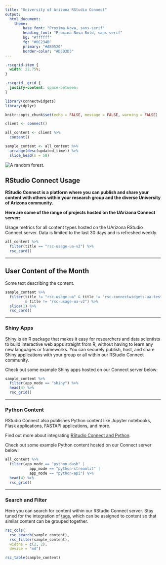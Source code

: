 ```yaml
---
title: "University of Arizona RStudio Connect"
output: 
  html_document:
    theme:
        base_font: "Proxima Nova, sans-serif"
        heading_font: "Proxima Nova Bold, sans-serif"
        bg: "#ffffff"
        fg: "#0C234B"
        primary: "#AB0520"
        border-color: "#D3D3D3"
---
```


```css
.rscgrid-item {
  width: 22.75%;
}

.rscgrid__grid {
  justify-content: space-between;
}
```

```r
library(connectwidgets)
library(dplyr)

knitr::opts_chunk$set(echo = FALSE, message = FALSE, warning = FALSE)

client <- connect()

all_content <- client %>%
  content() 

sample_content <- all_content %>%
  arrange(desc(updated_time)) %>%
  slice_head(n = 50)
```

![](https://source.unsplash.com/1920x1080/?forest "A random forest.")

## RStudio Connect Usage

**RStudio Connect is a platform where you can publish and share your content with others within your research group and the diverse University of Arizona community.**

**Here are some of the range of projects hosted on the UArizona Connect server:**

Usage metrics for all content types hosted on the UArizona RStudio Connect server. Data is limited to the last 30 days and is refreshed weekly.

```r
all_content %>%
  filter(title == "rsc-usage-ua-v2") %>%
  rsc_card()
```

------------------------------------------------------------------------

## User Content of the Month

Some text describing the content.

```r
sample_content %>%
  filter(title != "rsc-usage-ua" & title != "rsc-connectwidgets-ua-test"
         & title != "rsc-usage-ua-v2") %>%
  slice(1) %>%
  rsc_card()
```

------------------------------------------------------------------------

### Shiny Apps

[Shiny](https://shiny.rstudio.com/) is an R package that makes it easy for researchers and data scientists to build interactive web apps straight from R, without having to learn any new languages or frameworks. You can securely publish, host, and share Shiny applications with your group or all within our RStudio Connect community.

Check out some example Shiny apps hosted on our Connect server below:

```r
sample_content %>%
  filter(app_mode == "shiny") %>%
  head(4) %>%
  rsc_grid()
```

------------------------------------------------------------------------

### Python Content

RStudio Connect also publishes Python content like Jupyter notebooks, Flask applications, FASTAPI applications, and more.

Find out more about integrating [RStudio Connect and Python](https://docs.rstudio.com/rsc/integration/python/).

Check out some example Python content hosted on our Connect server below:

```r
all_content %>%
  filter(app_mode == "python-dash" | 
           app_mode == "python-streamlit" | 
           app_mode == "python-api") %>%
  head(4) %>%
  rsc_grid()
```

------------------------------------------------------------------------

### Search and Filter

Here you can search for content within our RStudio Connect server. Stay tuned for the integration of [tags](https://www.rstudio.com/blog/rstudio-connect-1-5-0-introducing-tags/), which can be assigned to content so that similar content can be grouped together.

```r
rsc_cols(
  rsc_search(sample_content),
  rsc_filter(sample_content),
  widths = c(2, 2),
  device = "md")

rsc_table(sample_content)
```
